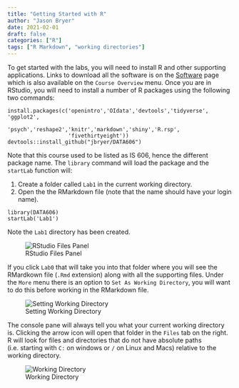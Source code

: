 ```yaml
---
title: "Getting Started with R"
author: "Jason Bryer"
date: 2021-02-01
draft: false
categories: ["R"]
tags: ["R Markdown", "working directories"]
---
```


To get started with the labs, you will need to install R and other supporting applications. Links to download all the software is on the [Software](/course-overview/software/) page which is also available on the `Course Overview` menu. Once you are in RStudio, you will need to install a number of R packages using the following two commands:

<!--more-->

```
install.packages(c('openintro','OIdata','devtools','tidyverse', 'ggplot2',
                   'psych','reshape2','knitr','markdown','shiny','R.rsp',
                   'fivethirtyeight'))
devtools::install_github("jbryer/DATA606")
```

Note that this course used to be listed as IS 606, hence the different package name. The `library` command will load the package and the `startLab` function will:

1. Create a folder called `Lab1` in the current working directory.
2. Open the the RMarkdown file (note that the name should have your login name).

```
library(DATA606)
startLab('Lab1')
```

Note the `Lab1` directory has been created.

![RStudio Files Panel](/figures/RStudio-screen-files.png)

If you click `Lab0` that will take you into that folder where you will see the RMardkown file (`.Rmd` extension) along with all the supporting files. Under the `More` menu there is an option to `Set As Working Directory`, you will want to do this before working in the RMarkdown file.

![Setting Working Directory](/figures/RStudio-screen-setwd.png)

The console pane will always tell you what your current working directory is. Clicking the arrow icon will open that folder in the `Files` tab on the right. R will look for files and directories that do not have absolute paths (i.e. starting with `C:` on windows or `/` on Linux and Macs) relative to the working directory. 

![Working Directory](/figures/RStudio-screen-wd.png)

